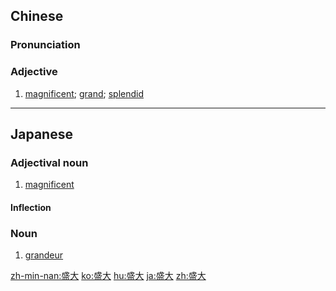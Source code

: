 ==Chinese==
{{zh-forms}}

===Pronunciation===
{{zh-pron
|m=shèngdà
|c=sing6 daai6
|h=pfs=sṳn-thai
|mn=sēng-tāi/qz:sēng-tōa
|cat=a
}}

===Adjective===
{{zh-adj}}

# [[magnificent]]; [[grand]]; [[splendid]]

----

==Japanese==
{{ja-kanjitab|盛|大}}

===Adjectival noun===
{{ja-adj|せいだい|infl=na}}

# [[magnificent]]

====Inflection====
{{ja-na|盛大|せいだい}}

===Noun===
{{ja-noun|せいだい}}

# [[grandeur]]

[[zh-min-nan:盛大]]
[[ko:盛大]]
[[hu:盛大]]
[[ja:盛大]]
[[zh:盛大]]